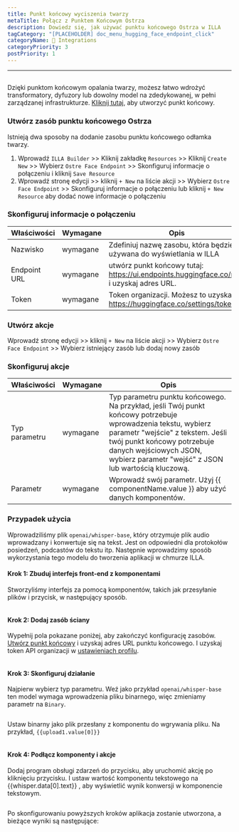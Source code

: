 ```yaml
---
title: Punkt końcowy wyciszenia twarzy
metaTitle: Połącz z Punktem Końcowym Ostrza
description: Dowiedz się, jak używać punktu końcowego Ostrza w ILLA
tagCategory: "[PLACEHOLDER] doc_menu_hugging_face_endpoint_click"
categoryName: 🔨 Integrations
categoryPriority: 3
postPriority: 1
---
```


* * *

## <Heading hidden>Ogniskowy punkt końcowy twarzy</Heading>

Dzięki punktom końcowym opalania twarzy, możesz łatwo wdrożyć transformatory, dyfuzory lub dowolny model na zdedykowanej, w pełni zarządzanej infrastrukturze. [Kliknij tutaj](https://ui.endpoints.huggingface.co/new), aby utworzyć punkt końcowy. 

### Utwórz zasób punktu końcowego Ostrza

Istnieją dwa sposoby na dodanie zasobu punktu końcowego odłamka twarzy. 

1.  Wprowadź `ILLA Builder` >> Kliknij zakładkę `Resources` >> Kliknij `Create New` >> Wybierz `Ostre Face Endpoint` >> Skonfiguruj informacje o połączeniu i kliknij `Save Resource`
2.  Wprowadź stronę edycji >> kliknij `+ New` na liście akcji >> Wybierz `Ostre Face Endpoint` >> Skonfiguruj informacje o połączeniu lub kliknij `+ New Resource` aby dodać nowe informacje o połączeniu

### Skonfiguruj informacje o połączeniu

| Właściwości  | Wymagane | Opis                                                                                      |
| ------------ | -------- | ----------------------------------------------------------------------------------------- |
| Nazwisko     | wymagane | Zdefiniuj nazwę zasobu, która będzie używana do wyświetlania w ILLA                       |
| Endpoint URL | wymagane | utwórz punkt końcowy tutaj: https://ui.endpoints.huggingface.co/new i uzyskaj adres URL.  |
| Token        | wymagane | Token organizacji. Możesz to uzyskać w https://huggingface.co/settings/tokens.            |

### Utwórz akcje

Wprowadź stronę edycji >> kliknij `+ New` na liście akcji >> Wybierz `Ostre Face Endpoint` >> Wybierz istniejący zasób lub dodaj nowy zasób

### Skonfiguruj akcje

| Właściwości   | Wymagane | Opis                                                                                                                                                                                                                                                             |
| ------------- | -------- | ---------------------------------------------------------------------------------------------------------------------------------------------------------------------------------------------------------------------------------------------------------------- |
| Typ parametru | wymagane | Typ parametru punktu końcowego. Na przykład, jeśli Twój punkt końcowy potrzebuje wprowadzenia tekstu, wybierz parametr "wejście" z tekstem. Jeśli twój punkt końcowy potrzebuje danych wejściowych JSON, wybierz parametr "wejść" z JSON lub wartością kluczową. |
| Parametr      | wymagane | Wprowadź swój parametr. Użyj {{ componentName.value }} aby użyć danych komponentów.                                                                                                                                                                              |

### Przypadek użycia

Wprowadziliśmy plik `openai/whisper-base`, który otrzymuje plik audio wprowadzany i konwertuje się na tekst. Jest on odpowiedni dla protokołów posiedzeń, podcastów do tekstu itp. Następnie wprowadzimy sposób wykorzystania tego modelu do tworzenia aplikacji w chmurze ILLA.

#### Krok 1: Zbuduj interfejs front-end z komponentami

Stworzyliśmy interfejs za pomocą komponentów, takich jak przesyłanie plików i przycisk, w następujący sposób.

<img src='https://cdn.illacloud.com/official-website/img/docs/connect/hf1.png' alt="" />

#### Krok 2: Dodaj zasób ściany

Wypełnij pola pokazane poniżej, aby zakończyć konfigurację zasobów. [Utwórz punkt końcowy](https://ui.endpoints.huggingface.co/new) i uzyskaj adres URL punktu końcowego. I uzyskaj token API organizacji w [ustawieniach profilu](https://huggingface.co/settings/tokens). 

<img src='https://cdn.illacloud.com/official-website/img/docs/connect/hf2.png' alt="" />

#### Krok 3: Skonfiguruj działanie

Najpierw wybierz typ parametru. Weź jako przykład `openai/whisper-base` ten model wymaga wprowadzenia pliku binarnego, więc zmieniamy parametr na `Binary`.

<img src='https://cdn.illacloud.com/official-website/img/docs/connect/hf3.png' alt="" />

Ustaw binarny jako plik przesłany z komponentu do wgrywania pliku. Na przykład, `{{upload1.value[0]}}`

<img src='https://cdn.illacloud.com/official-website/img/docs/connect/hf4.png' alt="" />

#### Krok 4: Podłącz komponenty i akcje

Dodaj program obsługi zdarzeń do przycisku, aby uruchomić akcję po kliknięciu przycisku. I ustaw wartość komponentu tekstowego na {{whisper.data[0].text}} , aby wyświetlić wynik konwersji w komponencie tekstowym. 

<img src='https://cdn.illacloud.com/official-website/img/docs/connect/hf5.png' alt="" />

Po skonfigurowaniu powyższych kroków aplikacja zostanie utworzona, a bieżące wyniki są następujące:

<img src='https://cdn.illacloud.com/official-website/img/docs/connect/hf6.gif' alt="" />
